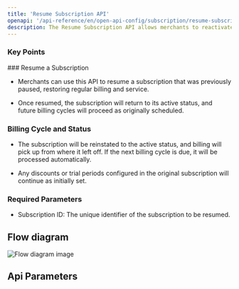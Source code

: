 ```yaml
---
title: 'Resume Subscription API'
openapi: '/api-reference/en/open-api-config/subscription/resume-subscription.json  POST /api/v1/server-to-server-interface/subscription/{subscription_id}/resume'
description: The Resume Subscription API allows merchants to reactivate a previously paused subscription, resuming the billing cycle and associated services for the customer.
---
```


### Key Points

<Info>
  ### Resume a Subscription

  * Merchants can use this API to resume a subscription that was previously paused, restoring regular billing and service.

  * Once resumed, the subscription will return to its active status, and future billing cycles will proceed as originally scheduled.

  ### Billing Cycle and Status

  * The subscription will be reinstated to the active status, and billing will pick up from where it left off. If the next billing cycle is due, it will be processed automatically.

  * Any discounts or trial periods configured in the original subscription will continue as initially set.

  ### Required Parameters

  * Subscription ID: The unique identifier of the subscription to be resumed.
</Info>

## Flow diagram

![Flow diagram image](/images/timeline-diagram/flows-API-subs-resume.svg)

## Api Parameters